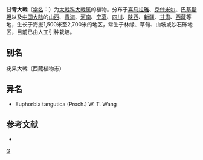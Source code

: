 {{Speciesbox 
| taxon = Euphorbia micractina
| authority = Boiss.
}}

'''甘青大戟'''（[[学名|学名]]：{{lang|la|''Euphorbia micractina''}}）为[[大戟科|大戟科]][[大戟属|大戟属]]的植物。分布于[[喜马拉雅|喜马拉雅]]、[[克什米尔|克什米尔]]、[[巴基斯坦|巴基斯坦]]以及[[中国大陆|中国大陆]]的[[山西|山西]]、[[青海|青海]]、[[河南|河南]]、[[宁夏|宁夏]]、[[四川|四川]]、[[陕西|陕西]]、[[新疆|新疆]]、[[甘肃|甘肃]]、[[西藏|西藏]]等地，生长于海拔1,500米至2,700米的地区，常生于林缘、草甸、山坡或沙石砾地区，目前已由人工引种栽培。

== 别名 ==
疣果大戟（西藏植物志）

== 异名 ==
* Euphorbia tangutica (Proch.) W. T. Wang

== 参考文献 ==
<div class="references-small">
* {{cite web| url =http://www.bioinfo.cn/db05/KmzwSpecies.php?action=view&id=7559| title =甘青大戟| work =《中国高等植物数据库全库》| publisher =中国科学院微生物研究所| author =昆明植物研究所| accessdate =2009-02-25| deadurl =yes| archiveurl =https://web.archive.org/web/20160305002013/http://www.bioinfo.cn/db05/KmzwSpecies.php?action=view&id=7559| archivedate =2016-03-05}}
</div>
{{Taxonbar|from=Q15232450}}

[[Category:大戟属|G]]